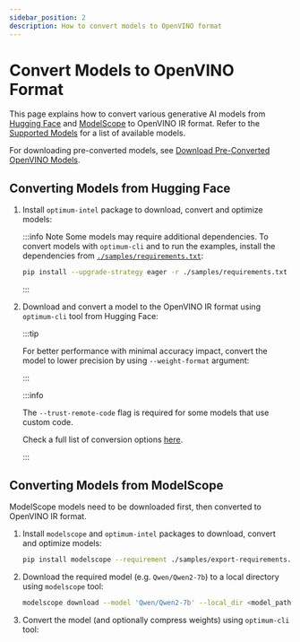 ```yaml
---
sidebar_position: 2
description: How to convert models to OpenVINO format
---
```



# Convert Models to OpenVINO Format

This page explains how to convert various generative AI models from [Hugging Face](https://huggingface.co/) and [ModelScope](https://modelscope.cn/) to OpenVINO IR format.
Refer to the [Supported Models](../../supported-models/index.mdx) for a list of available models.

For downloading pre-converted models, see [Download Pre-Converted OpenVINO Models](./download-openvino-models.mdx).

## Converting Models from Hugging Face

1. Install `optimum-intel` package to download, convert and optimize models:

    :::info Note
    Some models may require additional dependencies.
    To convert models with `optimum-cli` and to run the examples, install the dependencies from [`./samples/requirements.txt`](https://github.com/openvinotoolkit/openvino.genai/blob/master/samples/requirements.txt):
    ```bash
    pip install --upgrade-strategy eager -r ./samples/requirements.txt
    ```
    :::

2. Download and convert a model to the OpenVINO IR format using `optimum-cli` tool from Hugging Face:
    <OptimumCLI />

    :::tip

    For better performance with minimal accuracy impact, convert the model to lower precision by using `--weight-format` argument:

    <Tabs groupId="export-precision">
        <TabItem label="INT4" value="int4">
            <OptimumCLI weightFormat='int4' />
        </TabItem>
        <TabItem label="INT8" value="int8">
            <OptimumCLI weightFormat='int8' />
        </TabItem>
        <TabItem label="FP16" value="fp16">
            <OptimumCLI weightFormat='fp16' />
        </TabItem>
    </Tabs>

    :::

    :::info

    The `--trust-remote-code` flag is required for some models that use custom code.

    Check a full list of conversion options [here](https://huggingface.co/docs/optimum/en/intel/openvino/export).

    :::

## Converting Models from ModelScope

ModelScope models need to be downloaded first, then converted to OpenVINO IR format.

1. Install `modelscope` and `optimum-intel` packages to download, convert and optimize models:
    ```bash
    pip install modelscope --requirement ./samples/export-requirements.txt
    ```
2. Download the required model (e.g. `Qwen/Qwen2-7b`) to a local directory using `modelscope` tool:
    ```bash
    modelscope download --model 'Qwen/Qwen2-7b' --local_dir <model_path>
    ```
3. Convert the model (and optionally compress weights) using `optimum-cli` tool:
    <OptimumCLI model='<model_path>' weightFormat='int4' />

<UseCasesNote />
